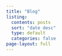 ```yaml
---
title: "Blog"
listing:
  contents: posts
  sort: "date desc"
  type: default
  categories: false
page-layout: full
---
```

